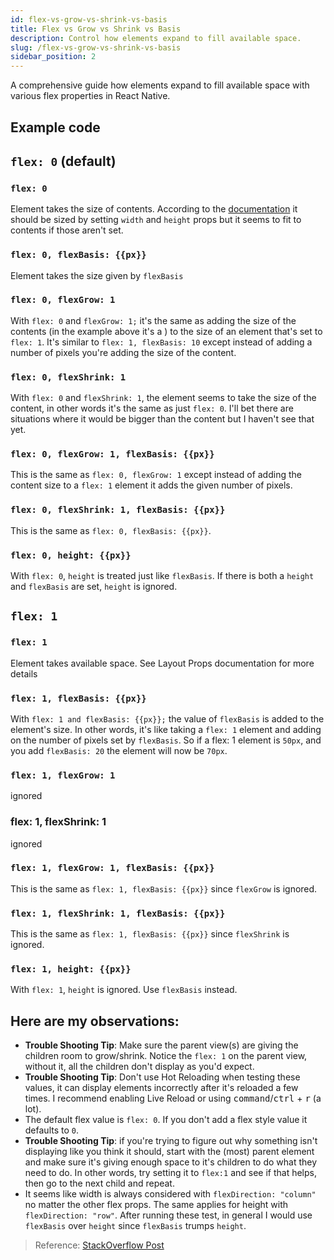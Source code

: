 ```yaml
---
id: flex-vs-grow-vs-shrink-vs-basis
title: Flex vs Grow vs Shrink vs Basis
description: Control how elements expand to fill available space.
slug: /flex-vs-grow-vs-shrink-vs-basis
sidebar_position: 2
---
```



A comprehensive guide how elements expand to fill available space with various flex properties in React Native.

## Example code

<SnackPlayer id="@mathdebate09/flex-vs-grow-vs-shrink-vs-basis" />

## `flex: 0` (default)

### `flex: 0`

Element takes the size of contents. According to the [documentation](https://facebook.github.io/react-native/docs/layout-props.html#flexgrow) it should be sized by setting `width` and `height` props but it seems to fit to contents if those aren't set.

### `flex: 0, flexBasis: {{px}}`

Element takes the size given by `flexBasis`

### `flex: 0, flexGrow: 1`

With `flex: 0` and `flexGrow: 1;` it's the same as adding the size of the contents (in the example above it's a ) to the size of an element that's set to `flex: 1`. It's similar to `flex: 1, flexBasis: 10` except instead of adding a number of pixels you're adding the size of the content.

### `flex: 0, flexShrink: 1`

With `flex: 0` and `flexShrink: 1`, the element seems to take the size of the content, in other words it's the same as just `flex: 0`. I'll bet there are situations where it would be bigger than the content but I haven't see that yet.

### `flex: 0, flexGrow: 1, flexBasis: {{px}}`

This is the same as `flex: 0, flexGrow: 1` except instead of adding the content size to a `flex: 1` element it adds the given number of pixels.

### `flex: 0, flexShrink: 1, flexBasis: {{px}}`

This is the same as `flex: 0, flexBasis: {{px}}`.

### `flex: 0, height: {{px}}`

With `flex: 0`, `height` is treated just like `flexBasis`. If there is both a `height` and `flexBasis` are set, `height` is ignored.

## `flex: 1`

### `flex: 1`

Element takes available space. See Layout Props documentation for more details

### `flex: 1, flexBasis: {{px}}`

With `flex: 1 and flexBasis: {{px}};` the value of `flexBasis` is added to the element's size. In other words, it's like taking a `flex: 1` element and adding on the number of pixels set by `flexBasis`. So if a flex: 1 element is `50px`, and you add `flexBasis: 20` the element will now be `70px`.

### `flex: 1, flexGrow: 1`

ignored

### flex: 1, flexShrink: 1

ignored

### `flex: 1, flexGrow: 1, flexBasis: {{px}}`

This is the same as `flex: 1, flexBasis: {{px}}` since `flexGrow` is ignored.

### `flex: 1, flexShrink: 1, flexBasis: {{px}}`

This is the same as `flex: 1, flexBasis: {{px}}` since `flexShrink` is ignored.

### `flex: 1, height: {{px}}`

With `flex: 1`, `height` is ignored. Use `flexBasis` instead.

## Here are my observations:

- **Trouble Shooting Tip**: Make sure the parent view(s) are giving the children room to grow/shrink. Notice the `flex: 1` on the parent view, without it, all the children don't display as you'd expect.
- **Trouble Shooting Tip**: Don't use Hot Reloading when testing these values, it can display elements incorrectly after it's reloaded a few times. I recommend enabling Live Reload or using <kbd>command</kbd>/<kbd>ctrl</kbd> + <kbd>r</kbd> (a lot).
- The default flex value is `flex: 0`. If you don't add a flex style value it defaults to `0`.
- **Trouble Shooting Tip**: if you're trying to figure out why something isn't displaying like you think it should, start with the (most) parent element and make sure it's giving enough space to it's children to do what they need to do. In other words, try setting it to `flex:1` and see if that helps, then go to the next child and repeat.
- It seems like width is always considered with `flexDirection: "column"` no matter the other flex props. The same applies for height with `flexDirection: "row"`.
  After running these test, in general I would use `flexBasis` over `height` since `flexBasis` trumps `height`.

> Reference: [StackOverflow Post](https://stackoverflow.com/questions/43143258/flex-vs-flexgrow-vs-flexshrink-vs-flexbasis-in-react-native)
